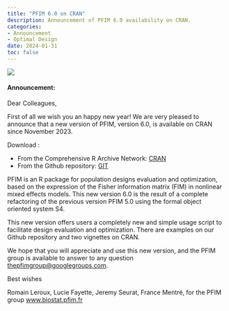 ```yaml
---
title: "PFIM 6.0 on CRAN"
description: Announcement of PFIM 6.0 availability on CRAN.
categories: 
- Announcement
- Optimal Design
date: 2024-01-31
toc: false
---
```


![](/images/PFIMJan2024.png)

#### Announcement:

Dear Colleagues,

First of all we wish you an happy new year!
We are very pleased to announce that a new version of PFIM, version 6.0, is available on CRAN since November 2023.

Download :

* From the Comprehensive R Archive Network: [CRAN](https://cran.r-project.org/web/packages/PFIM/index.html){.external target="_blank"}
* From the Github repository: [GIT](https://github.com/iame-researchCenter/PFIM){.external target="_blank"}

PFIM is an R package for population designs evaluation and optimization, based on the expression of the Fisher information matrix (FIM) in nonlinear mixed effects models. This new version 6.0 is the result of a complete refactoring of the previous version PFIM 5.0 using the formal object oriented system S4.

This new version offers users a completely new and simple usage script to facilitate design evaluation and optimization.  There are examples on our Github repository and two vignettes on CRAN.

We hope that you will appreciate and use this new version, and the PFIM group is available to answer to any question <thepfimgroup@googlegroups.com>.

Best wishes

Romain Leroux, Lucie Fayette, Jeremy Seurat, France Mentré, for the PFIM group
[www.biostat.pfim.fr](www.biostat.pfim.fr){.external target="_blank"}